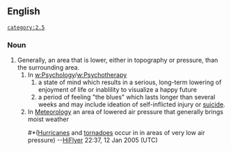 == '''English''' ==
 [[category:2.5]]
=== Noun ===
#Generally, an area that is lower, either in topography or pressure, than the surrounding area.
##In [[w:Psychology]]/[[w:Psychotherapy]] 
###a state of mind which results in a serious, long-term lowering of enjoyment of life or inablility to visualize a happy future
###a period of feeling "the blues" which lasts longer than several weeks and may include ideation of self-inflicted injury or [[suicide]].
##In [[Meteorology]] an area of lowered air pressure that generally brings moist weather 
###*([[Hurricane|Hurricanes]] and [[tornado|tornadoes]] occur in in areas of very low air pressure) --[[User:HiFlyer|HiFlyer]] 22:37, 12 Jan 2005 (UTC)